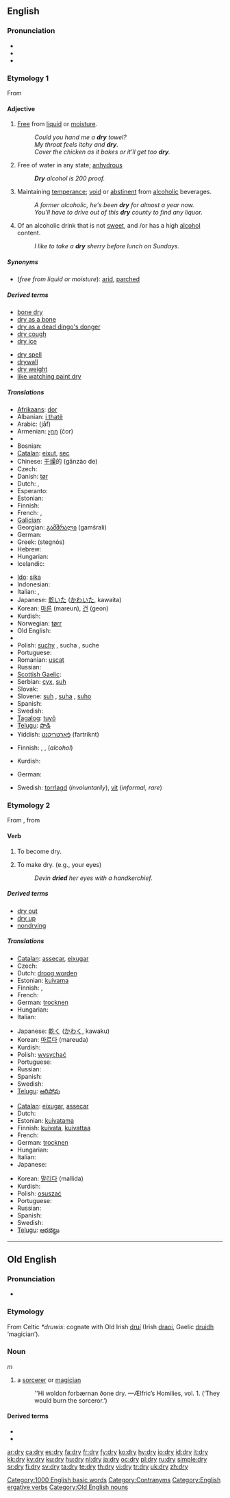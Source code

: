==English==

===Pronunciation===
* {{IPA|/draɪ/}}
* {{audio|en-us-dry.ogg|Audio (US)}}
* {{rhymes|aɪ}}

===Etymology 1===
From {{etyl|ang}} {{term|dryġe||lang=ang|dry}}

====Adjective====
{{en-adj|drier|'''[[driest]] '''or''' [[dryest]]'''}}

# [[free|Free]] from [[liquid]] or [[moisture]].
#: ''Could you hand me a '''dry''' towel?''
#: ''My throat feels itchy and '''dry'''.''
#: ''Cover the chicken as it bakes or it'll get too '''dry'''.''
# {{chemistry}} Free of water in any state; [[anhydrous]]
#: '''''Dry''' alcohol is 200 proof.''
# Maintaining [[temperance]]; [[void]] or [[abstinent]] from [[alcoholic]] beverages.
#: ''A former alcoholic, he's been '''dry''' for almost a year now.''
#: ''You'll have to drive out of this '''dry''' county to find any liquor.''
# Of an alcoholic drink that is not [[sweet]], and /or has a high [[alcohol]] content.
#: ''I like to take a '''dry''' sherry before lunch on Sundays.''

=====Synonyms=====
* (''free from liquid or moisture''): [[arid]], [[parched]]

=====Derived terms=====
{{rel-top|Terms derived from the adjective "dry"}}
* [[bone dry]]
* [[dry as a bone]]
* [[dry as a dead dingo's donger]]
* [[dry cough]]
* [[dry ice]]
{{rel-mid}}
* [[dry spell]]
* [[drywall]]
* [[dry weight]]
* [[like watching paint dry]]
{{rel-bottom}}

=====Translations=====
{{trans-top|free from liquid or moisture}}
* [[Afrikaans]]: [[dor]]
* Albanian: [[i thatë]]
* Arabic: {{Arab|[[جاف]]}} (jāf)
* Armenian: [[չոր]] (čor)
* {{trreq|Balinese}}
* Bosnian: {{t-|bs|suh}}
* [[Catalan]]: [[eixut]], [[sec]]
* Chinese: [[干燥]]的 (gānzào de)
* Czech: {{t-|cs|suchý|m}}
* Danish: [[tør]]
* Dutch: {{t+|nl|droog}}, {{t-|nl|droge}}
* Esperanto: {{t-|eo|seka|xs=Esperanto}}
* Estonian: {{t-|et|kuiv}}
* Finnish: {{t+|fi|kuiva}}
* French: {{t+|fr|sec|m}}, {{t+|fr|sèche|f}}
* [[Galician]]: {{t+|gl|seco|xs=Galician}}
* Georgian: [[გამშრალი]] (gamšrali)
* German: {{t+|de|trocken}}
* Greek: {{t+|el|στεγνός|m|sc=Grek}} (stegnós)
* Hebrew: {{t-|he|יבש|sc=Hebr}}
* Hungarian: {{t+|hu|száraz}}
* Icelandic: {{t+|is|þurr}}
{{trans-mid}}
* [[Ido]]: [[sika]]
* Indonesian: {{t+|id|kering|xs=Indonesian}}
* Italian: {{t+|it|secco|m}}, {{t+|it|asciutto|m}}
* Japanese: [[乾いた]] ([[かわいた]], kawaita)
* Korean: [[마른]] (mareun), [[건]] (geon)
* Kurdish: {{KUchar|[[وشک]]}}
* Norwegian: [[tørr]]
* Old English: {{t-|ang|dryge|alt=dryġe|xs=Old English}}
* {{trreq|Old Norse}}
* Polish: [[suchy]] {{m}}, sucha {{f}}, suche {{n}}
* Portuguese: {{t+|pt|seco|m}}
* Romanian: [[uscat]]
* Russian: {{t+|ru|сухой|tr=suxój|sc=Cyrl}}
* [[Scottish Gaelic]]: {{t|gd|tioram}}
* Serbian: [[сух]], [[suh#Serbian|suh]]
* Slovak: {{t-|sk|suchý}}
* Slovene: [[suh]] {{m}}, [[suha]] {{f}}, [[suho]] {{n}}
* Spanish: {{t+|es|seco|m}}
* Swedish: {{t+|sv|torr}}
* [[Tagalog]]: [[tuyô]]
* [[Telugu]]: [[పొడి]]
* Yiddish: [[פֿאַרטריקנט]] (fartríknt)
{{trans-bottom}}

{{trans-top|free of water in any state}}
* Finnish: {{t+|fi|kuiva}}, {{t-|fi|vedetön}}, {{t+|fi|absoluuttinen}} (''alcohol'')
{{trans-mid}}
* Kurdish: {{KUchar|[[وشک]]}}
{{trans-bottom}}

{{trans-top|maintaining temperance}}
* German: {{t+|de|trocken}}
{{trans-mid}}
* Swedish: [[torrlagd]] (''involuntarily''), [[vit]] (''informal, rare'')
{{trans-bottom}}

===Etymology 2===
From {{etyl|ang}} {{term|dryġan|lang=ang||to dry}}, from {{term|dryġe||lang=ang|dry}}

====Verb====
{{en-verb|dries|drying|dried}}

# {{intransitive}} To become dry.
# {{transitive}} To make dry. (e.g., your eyes)
#: ''Devin '''dried''' her eyes with a handkerchief.''

=====Derived terms=====
* [[dry out]]
* [[dry up]]
* [[nondrying]]

=====Translations=====
{{trans-top|to become dry}}
* [[Catalan]]: [[assecar]], [[eixugar]]
* Czech: {{t-|cs|schnout}}
* Dutch: [[droog worden]]
* Estonian: [[kuivama]]
* Finnish: {{t+|fi|kuivua}}, {{t-|fi|kuivaa}}
* French: {{t+|fr|sécher}}
* German: [[trocknen]]
* Hungarian: {{t|hu|szárad}}
* Italian: {{t+|it|asciugarsi}}
{{trans-mid}}
* Japanese: [[乾く]] ([[かわく]], kawaku)
* Korean: [[마르다]] (mareuda)
* Kurdish: {{KUchar|[[وشک بوون]]}}
* Polish: [[wysychać]]
* Portuguese: {{t+|pt|secar}}
* Russian: {{t+|ru|высыхать|sc=Cyrl}}
* Spanish: {{t-|es|secarse}}
* Swedish: {{t+|sv|torka}}
* [[Telugu]]: [[ఆరిపోవు]]
{{trans-bottom}}

{{trans-top|to make dry}}
* [[Catalan]]: [[eixugar]], [[assecar]]
* Dutch: {{t+|nl|drogen}}
* Estonian: [[kuivatama]]
* Finnish: [[kuivata]], [[kuivattaa]]
* French: {{t+|fr|sécher}}
* German: [[trocknen]]
* Hungarian: {{t+|hu|szárít}}
* Italian: {{t+|it|asciugare}}
* Japanese: {{t-|ja|乾かす|sc=Jpan}}
{{trans-mid}}
* Korean: [[말리다]] (mallida)
* Kurdish: {{KUchar|[[وشک کردن]]}}
* Polish: [[osuszać]]
* Portuguese: {{t+|pt|secar}}
* Russian: {{t+|ru|сушить|sc=Cyrl}}
* Spanish: {{t+|es|secar}}
* Swedish: {{t+|sv|torka}}
* [[Telugu]]: [[ఆరబెట్టు]]
{{trans-bottom}}

[[Category:1000 English basic words]]
[[Category:Contranyms]]
[[Category:English ergative verbs]]

----

==Old English==

===Pronunciation===
* {{IPA|/dry:/|lang=ang}}

===Etymology===
From Celtic ''*druwis'': cognate with Old Irish [[druí]] (Irish [[draoi]], Gaelic [[druidh]] ‘magician’).

===Noun===
{{Latinx|'''drȳ'''}} ''m''

# a [[sorcerer]] or [[magician]]
#: ''Hi woldon forbærnan ðone dry. —Ælfric’s Homilies, vol. 1.  (‘They would burn the sorceror.’)

====Derived terms====
* {{Latinx|[[drycræft|drȳcræft]]}}
* {{Latinx|[[dryecge|drȳecge]]}}

[[Category:Old English nouns]]

[[ar:dry]]
[[ca:dry]]
[[es:dry]]
[[fa:dry]]
[[fr:dry]]
[[fy:dry]]
[[ko:dry]]
[[hy:dry]]
[[io:dry]]
[[id:dry]]
[[it:dry]]
[[kk:dry]]
[[ky:dry]]
[[ku:dry]]
[[hu:dry]]
[[nl:dry]]
[[ja:dry]]
[[oc:dry]]
[[pl:dry]]
[[ru:dry]]
[[simple:dry]]
[[sr:dry]]
[[fi:dry]]
[[sv:dry]]
[[ta:dry]]
[[te:dry]]
[[th:dry]]
[[vi:dry]]
[[tr:dry]]
[[uk:dry]]
[[zh:dry]]